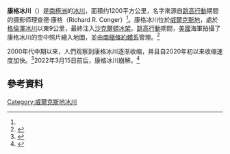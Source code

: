 {{Coord|66|2|S|103|33|E|source:GNIS|display=title}}

'''康格冰川'''（{{lang-en|Conger Glacier}}）是[[南極洲|南極洲]]的[[冰川|冰川]]，面積约1200平方公里，名字來源自[[跳高行動|跳高行動]]期間的摄影师理查德·康格（Richard R. Conger）<ref name=參考/>。康格冰川位於[[威爾克斯地|威爾克斯地]]，處於[[格倫澤冰川|格倫澤冰川]]以東9公里，最終注入[[沙克爾頓冰架|沙克爾頓冰架]]。[[跳高行動|跳高行動]]期間，[[美國|美國]]海軍拍攝了康格冰川的空中照片繪入地圖，並由[[南極條約體系|南極條約體系]]管理。<ref name=gnis>{{cite gnis | type = antarid | id = 3039| name = Conger Glacier| accessdate = 21 November 2011}}</ref>

2000年代中期以来，人們观察到康格冰川逐渐收缩，并且自2020年初以来收缩速度加快。<ref name="guardian_20220325">{{cite web|url=https://www.theguardian.com/world/2022/mar/25/satellite-data-shows-entire-conger-ice-shelf-has-collapsed-in-antarctica|title=Satellite data shows entire Conger ice shelf has collapsed in Antarctica|first=Donna|last=Lu|work=[[The_Guardian|The Guardian]]|date=25 March 2022|access-date=26 March 2022|archive-date=2022-06-05|archive-url=https://web.archive.org/web/20220605060451/https://www.theguardian.com/world/2022/mar/25/satellite-data-shows-entire-conger-ice-shelf-has-collapsed-in-antarctica}}</ref>2022年3月15日前后，康格冰川崩解。<ref name=參考>{{cite news |title=3月28日译名发布：康格冰架 |url=http://www.cankaoxiaoxi.com/ym/20220328/2474054.shtml |accessdate=2022-03-28 |archive-date=2022-03-28 |archive-url=https://web.archive.org/web/20220328145520/http://www.cankaoxiaoxi.com/ym/20220328/2474054.shtml }}</ref>

==參考資料==
{{cite gnis | type = antarid | id = 3039| name = Conger Glacier| accessdate = 2011-11-21}}
{{reflist}}

{{DEFAULTSORT:Conger Glacier}}
[[Category:威爾克斯地冰川|Category:威爾克斯地冰川]]

{{WilkesLand-geo-stub}}